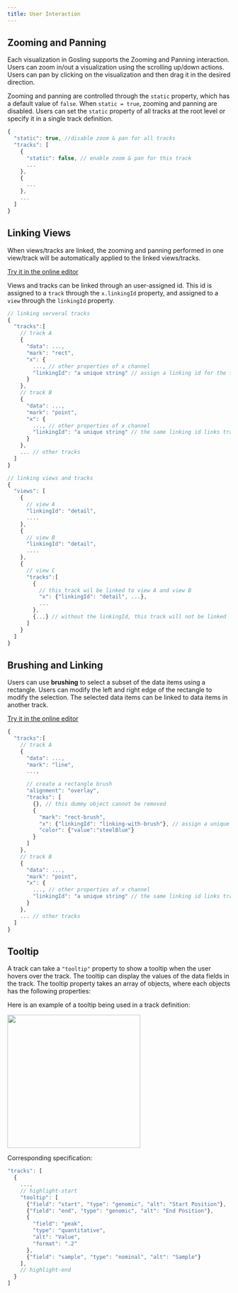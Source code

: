 ```yaml
---
title: User Interaction
---
```


## Zooming and Panning
<!-- [:link: source code](https://github.com/gosling-lang/gosling.js/blob/43626eaf21417bf36128a405dceeaa6ee00d0851/src/core/gosling.schema.ts#L7) -->

Each visualization in Gosling supports the Zooming and Panning interaction.
Users can zoom in/out a visualization using the scrolling up/down actions.
Users can pan by clicking on the visualization and then drag it in the desired direction.

Zooming and panning are controlled through the `static` property, which has a default value of `false`.
When `static = true`, zooming and panning are disabled.
Users can set the `static` property of all tracks at the root level or specify it in a single track definition. 
```javascript
{
  "static": true, //disable zoom & pan for all tracks
  "tracks": [
    {
      "static": false, // enable zoom & pan for this track
      ...
    },
    {
      ...
    },
    ...
  ]
}
```

## Linking Views
<!-- [:link: source code](https://github.com/gosling-lang/gosling.js/blob/43626eaf21417bf36128a405dceeaa6ee00d0851/src/core/Gosling.schema.ts#L328) -->

When views/tracks are linked, the zooming and panning performed in one view/track will be automatically applied to the linked views/tracks. 

[Try it in the online editor](<https://gosling-lang.github.io/gosling.js/?example=doc_linking_tracks>)

Views and tracks can be linked through an user-assigned id.
This id is assigned to a `track` through the `x.linkingId` property, and assigned to a `view` through the `linkingId` property.

```javascript
// linking serveral tracks
{
  "tracks":[
    // track A
    {
      "data": ...,
      "mark": "rect",
      "x": {
        ..., // other properties of x channel
        "linkingId": "a unique string" // assign a linking id for the track A
      }
    },
    // track B
    {
      "data": ...,
      "mark": "point",
      "x": {
        ..., // other properties of x channel
        "linkingId": "a unique string" // the same linking id links track A and track B
      }
    },
    ... // other tracks
  ]
}
```

```javascript
// linking views and tracks
{
  "views": [
    {
      // view A
      "linkingId": "detail",
      ....
    },
    {
      // view B
      "linkingId": "detail",
      ....
    },
    {
      // view C
      "tracks":[
        {
          // this track wil be linked to view A and view B
          "x": {"linkingId": "detail", ...}, 
          ...
        },
        {...} // without the linkingId, this track will not be linked
      ]
    }
  ]
}
```

## Brushing and Linking
Users can use **brushing** to select a subset of the data items using a rectangle. Users can modify the left and right edge of the rectangle to modify the selection. The selected data items can be linked to data items in another track.

[Try it in the online editor](<https://gosling-lang.github.io/gosling.js/?example=doc_brush>)

```javascript
{
  "tracks":[
    // track A
    {
      "data": ...,
      "mark": "line",
      ..., 

      // create a rectangle brush
      "alignment": "overlay",
      "tracks": [
        {}, // this dummy object cannot be removed
        {
          "mark": "rect-brush", 
          "x": {"linkingId": "linking-with-brush"}, // assign a unique id to the brush
          "color": {"value":"steelBlue"}
        }
      ]
    },
    // track B
    {
      "data": ...,
      "mark": "point",
      "x": {
        ..., // other properties of x channel
        "linkingId": "a unique string" // the same linking id links track B and the brush in track A
      }
    },
    ... // other tracks
  ]
}
```

## Tooltip

A track can take a `"tooltip"` property to show a tooltip when the user hovers over the track. The tooltip can display the values of the data fields in the track. The tooltip property takes an array of objects, where each objects has the following properties:

<TableWrapper GoslingSchema={GoslingSchema} objName="Tooltip" />

Here is an example of a tooltip being used in a track definition:

<img src='/img/doc_images/tooltip.png' width='300' />

Corresponding specification: 

```javascript
"tracks": [
  {
    ...,
    // highlight-start
    "tooltip": [
      {"field": "start", "type": "genomic", "alt": "Start Position"},
      {"field": "end", "type": "genomic", "alt": "End Position"},
      {
        "field": "peak",
        "type": "quantitative",
        "alt": "Value",
        "format": ".2"
      },
      {"field": "sample", "type": "nominal", "alt": "Sample"}
    ],
    // highlight-end
  }
]

```

